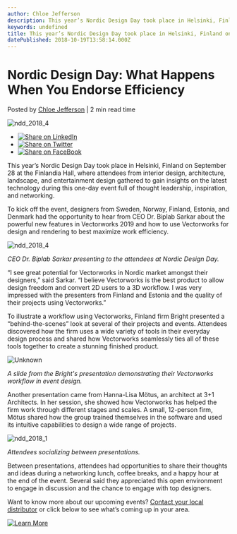 ```yaml
---
author: Chloe Jefferson
description: This year’s Nordic Design Day took place in Helsinki, Finland on September 28, where attendees gathered to gain insights on the latest technology.
keywords: undefined
title: This year’s Nordic Design Day took place in Helsinki, Finland on September 28, where attendees gathered to gain insights on the latest technology. 
datePublished: 2018-10-19T13:58:14.000Z
---
```

  

# Nordic Design Day: What Happens When You Endorse Efficiency

 Posted by [Chloe Jefferson](https://blog.vectorworks.net/author/chloe-jefferson) | 2 min read time 

![ndd_2018_4](https://blog.vectorworks.net/hubfs/Blog%20Images/181019_Nordic%20Design%20Day/ndd_2018_4.jpg) 

* [![Share on LinkedIn](https://2659751.fs1.hubspotusercontent-na1.net/hubfs/2659751/michaelDemo/share-LI.png)](http://www.linkedin.com/shareArticle?mini=true&url=https%3A%2F%2Fblog.vectorworks.net%2Fnordic-design-day-what-happens-when-you-endorse-efficiency)
* [![Share on Twitter](https://2659751.fs1.hubspotusercontent-na1.net/hubfs/2659751/michaelDemo/share-TW.png)](https://www.twitter.com/share?text=Nordic%20Design%20Day:%20What%20Happens%20When%20You%20Endorse%20Efficiency&url=https%3A%2F%2Fblog.vectorworks.net%2Fnordic-design-day-what-happens-when-you-endorse-efficiency&via=PMGTweets)
* [![Share on FaceBook](https://2659751.fs1.hubspotusercontent-na1.net/hubfs/2659751/michaelDemo/share-FB.png)](https://www.facebook.com/sharer/sharer.php?u=https%3A%2F%2Fblog.vectorworks.net%2Fnordic-design-day-what-happens-when-you-endorse-efficiency)

This year’s Nordic Design Day took place in Helsinki, Finland on September 28 at the Finlandia Hall, where attendees from interior design, architecture, landscape, and entertainment design gathered to gain insights on the latest technology during this one-day event full of thought leadership, inspiration, and networking. 

To kick off the event, designers from Sweden, Norway, Finland, Estonia, and Denmark had the opportunity to hear from CEO Dr. Biplab Sarkar about the powerful new features in Vectorworks 2019 and how to use Vectorworks for design and rendering to best maximize work efficiency.

![ndd_2018_4](https://blog.vectorworks.net/hs-fs/hubfs/Blog%20Images/181019_Nordic%20Design%20Day/ndd_2018_4.jpg?width=976&name=ndd_2018_4.jpg)

_CEO Dr. Biplab Sarkar presenting to the attendees at Nordic Design Day._

“I see great potential for Vectorworks in Nordic market amongst their designers,” said Sarkar. “I believe Vectorworks is the best product to allow design freedom and convert 2D users to a 3D workflow. I was very impressed with the presenters from Finland and Estonia and the quality of their projects using Vectorworks.” 

To illustrate a workflow using Vectorworks, Finland firm Bright presented a “behind-the-scenes” look at several of their projects and events. Attendees discovered how the firm uses a wide variety of tools in their everyday design process and shared how Vectorworks seamlessly ties all of these tools together to create a stunning finished product.

![Unknown](https://blog.vectorworks.net/hs-fs/hubfs/Blog%20Images/181019_Nordic%20Design%20Day/Unknown.png?width=1280&name=Unknown.png)

_A slide from the Bright's presentation demonstrating their Vectorworks workflow in event design._

Another presentation came from Hanna-Lisa Mötus, an architect at 3+1 Architects. In her session, she showed how Vectorworks has helped the firm work through different stages and scales. A small, 12-person firm, Mötus shared how the group trained themselves in the software and used its intuitive capabilities to design a wide range of projects.

![ndd_2018_1](https://blog.vectorworks.net/hs-fs/hubfs/Blog%20Images/181019_Nordic%20Design%20Day/ndd_2018_1.jpg?width=550&name=ndd_2018_1.jpg)

_Attendees socializing between presentations._

Between presentations, attendees had opportunities to share their thoughts and ideas during a networking lunch, coffee breaks, and a happy hour at the end of the event. Several said they appreciated this open environment to engage in discussion and the chance to engage with top designers.

Want to know more about our upcoming events? [Contact your local distributor](https://www.vectorworks.net/international) or click below to see what’s coming up in your area.

[![Learn More](https://no-cache.hubspot.com/cta/default/3018241/f2e1b277-6e22-4e56-9d3f-5906c18d475f.png)](https://cta-redirect.hubspot.com/cta/redirect/3018241/f2e1b277-6e22-4e56-9d3f-5906c18d475f) 

  